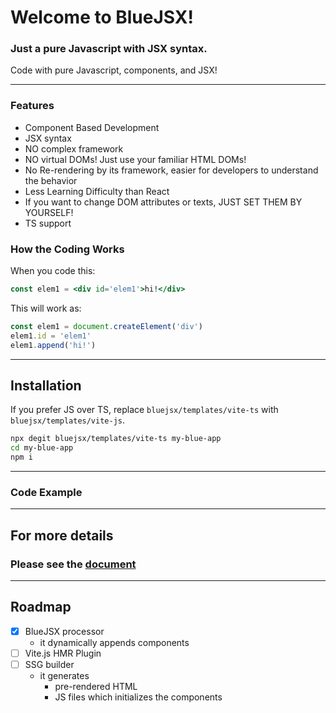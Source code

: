 
<div class='center'>

<AnimationLogo id='logo'/>

#  Welcome to BlueJSX!

### Just a pure Javascript with JSX syntax.

Code with pure Javascript, components, and JSX!
</div>

---

### Features
- Component Based Development
- JSX syntax
- NO complex framework
- NO virtual DOMs! Just use your familiar HTML DOMs!
- No Re-rendering by its framework, easier for developers to understand the behavior
- Less Learning Difficulty than React
- If you want to change DOM attributes or texts, JUST SET THEM BY YOURSELF!
- TS support



### How the Coding Works
When you code this:
```jsx
const elem1 = <div id='elem1'>hi!</div>
```
This will work as:
```js
const elem1 = document.createElement('div')
elem1.id = 'elem1'
elem1.append('hi!')
```

---


## Installation

If you prefer JS over TS, replace `bluejsx/templates/vite-ts` with `bluejsx/templates/vite-js`.
```sh
npx degit bluejsx/templates/vite-ts my-blue-app
cd my-blue-app
npm i
```

---


### Code Example

<ExampleEditor code={exampleCode} />

---

## For more details 

### Please see the [document](https://github.com/bluejsx/BlueJSX/tree/master/doc)


---

## Roadmap

- [x] BlueJSX processor
  - it dynamically appends components
- [ ] Vite.js HMR Plugin
- [ ] SSG builder
  - it generates 
    - pre-rendered HTML
    - JS files which initializes the components

